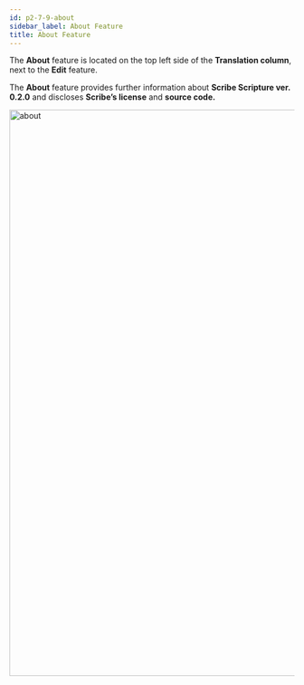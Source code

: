 ```yaml
---
id: p2-7-9-about
sidebar_label: About Feature
title: About Feature
---
```


The **About** feature is located on the top left side of the **Translation column**, next to the **Edit** feature. 

The **About** feature provides further information about **Scribe Scripture ver. 0.2.0** and discloses **Scribe’s license** and **source code.** 

<img src="/AutographaV2-1-0/about.png"  width="1000px" alt="about"/>
